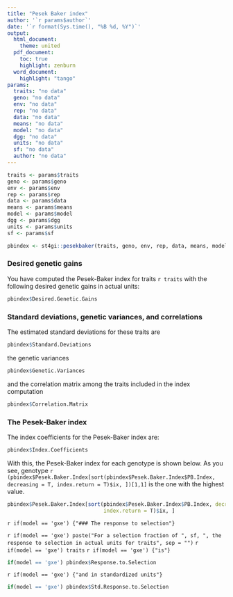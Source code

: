 ```yaml
---
title: "Pesek Baker index"
author: '`r params$author`'
date: '`r format(Sys.time(), "%B %d, %Y")`'
output: 
  html_document:
    theme: united
  pdf_document:
    toc: true
    highlight: zenburn
  word_document:
    highlight: "tango"
params: 
  traits: "no data"
  geno: "no data"
  env: "no data"
  rep: "no data"
  data: "no data"
  means: "no data"
  model: "no data"
  dgg: "no data"
  units: "no data"
  sf: "no data"
  author: "no data"
---
```


```r
traits <- params$traits
geno <- params$geno
env <- params$env
rep <- params$rep
data <- params$data
means <- params$means
model <- params$model
dgg <- params$dgg
units <- params$units
sf <- params$sf

pbindex <- st4gi::pesekbaker(traits, geno, env, rep, data, means, model, dgg, units, sf)
```

### Desired genetic gains
You have computed the Pesek-Baker index for traits `r traits` with the following desired genetic gains in actual units:
```r
pbindex$Desired.Genetic.Gains
```

### Standard deviations, genetic variances, and correlations
The estimated standard deviations for these traits are
```r
pbindex$Standard.Deviations
```
the genetic variances
```r
pbindex$Genetic.Variances
```
and the correlation matrix among the traits included in the index computation
```r
pbindex$Correlation.Matrix
```

### The Pesek-Baker index

The index coefficients for the Pesek-Baker index are:
```r
pbindex$Index.Coefficients
```

With this, the Pesek-Baker index for each genotype is shown below. As you see, genotype `r (pbindex$Pesek.Baker.Index[sort(pbindex$Pesek.Baker.Index$PB.Index, decreasing = T, index.return = T)$ix, ])[1,1]` is the one with the highest value.
```r
pbindex$Pesek.Baker.Index[sort(pbindex$Pesek.Baker.Index$PB.Index, decreasing = T,
                               index.return = T)$ix, ]
```

`r if(model == 'gxe') {"### The response to selection"}`

`r if(model == 'gxe') paste("For a selection fraction of ", sf, ", the response to selection in actual units for traits", sep = "")`
`r if(model == 'gxe') traits`
`r if(model == 'gxe') {"is"}`

```r
if(model == 'gxe') pbindex$Response.to.Selection
```

`r if(model == 'gxe') {"and in standardized units"}`

```r
if(model == 'gxe') pbindex$Std.Response.to.Selection
```
